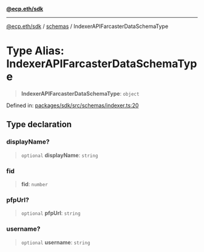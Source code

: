 [**@ecp.eth/sdk**](/sdk-reference/index.mdx)

***

[@ecp.eth/sdk](/sdk-reference/index.mdx) / [schemas](/sdk-reference/schemas/index.mdx) / IndexerAPIFarcasterDataSchemaType

# Type Alias: IndexerAPIFarcasterDataSchemaType

> **IndexerAPIFarcasterDataSchemaType**: `object`

Defined in: [packages/sdk/src/schemas/indexer.ts:20](https://github.com/ecp-eth/comments-monorepo/blob/main/packages/sdk/src/schemas/indexer.ts#L20)

## Type declaration

### displayName?

> `optional` **displayName**: `string`

### fid

> **fid**: `number`

### pfpUrl?

> `optional` **pfpUrl**: `string`

### username?

> `optional` **username**: `string`

